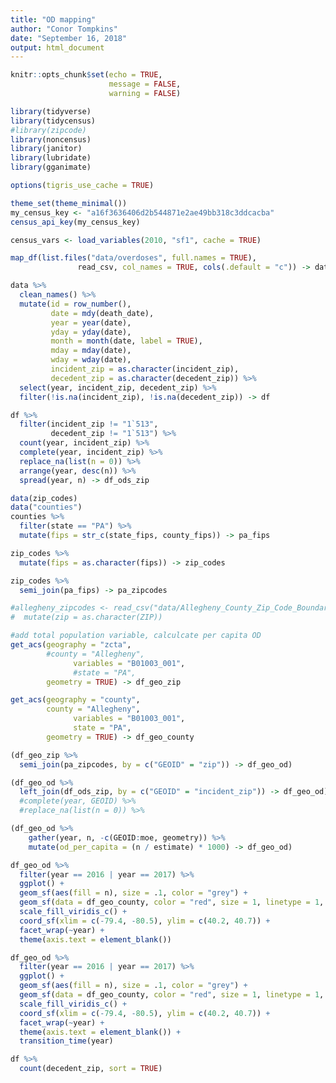 ```yaml
---
title: "OD mapping"
author: "Conor Tompkins"
date: "September 16, 2018"
output: html_document
---
```


```r
knitr::opts_chunk$set(echo = TRUE,
                      message = FALSE,
                      warning = FALSE)
```

```r
library(tidyverse)
library(tidycensus)
#library(zipcode)
library(noncensus)
library(janitor)
library(lubridate)
library(gganimate)

options(tigris_use_cache = TRUE)

theme_set(theme_minimal())
my_census_key <- "a16f3636406d2b544871e2ae49bb318c3ddcacba"
census_api_key(my_census_key)

census_vars <- load_variables(2010, "sf1", cache = TRUE)
```

```r
map_df(list.files("data/overdoses", full.names = TRUE), 
               read_csv, col_names = TRUE, cols(.default = "c")) -> data
```

```r
data %>% 
  clean_names() %>% 
  mutate(id = row_number(),
         date = mdy(death_date),
         year = year(date),
         yday = yday(date),
         month = month(date, label = TRUE),
         mday = mday(date),
         wday = wday(date),
         incident_zip = as.character(incident_zip),
         decedent_zip = as.character(decedent_zip)) %>% 
  select(year, incident_zip, decedent_zip) %>% 
  filter(!is.na(incident_zip), !is.na(decedent_zip)) -> df

df %>% 
  filter(incident_zip != "1`513",
         decedent_zip != "1`513") %>% 
  count(year, incident_zip) %>% 
  complete(year, incident_zip) %>% 
  replace_na(list(n = 0)) %>% 
  arrange(year, desc(n)) %>% 
  spread(year, n) -> df_ods_zip

data(zip_codes)
data("counties")
counties %>% 
  filter(state == "PA") %>% 
  mutate(fips = str_c(state_fips, county_fips)) -> pa_fips

zip_codes %>% 
  mutate(fips = as.character(fips)) -> zip_codes

zip_codes %>% 
  semi_join(pa_fips) -> pa_zipcodes
```

```r
#allegheny_zipcodes <- read_csv("data/Allegheny_County_Zip_Code_Boundaries.csv") %>% 
#  mutate(zip = as.character(ZIP))
```

```r
#add total population variable, calculcate per capita OD
get_acs(geography = "zcta",
        #county = "Allegheny",
              variables = "B01003_001", 
              #state = "PA",
        geometry = TRUE) -> df_geo_zip

get_acs(geography = "county",
        county = "Allegheny",
              variables = "B01003_001", 
              state = "PA",
        geometry = TRUE) -> df_geo_county
```

```r
(df_geo_zip %>% 
  semi_join(pa_zipcodes, by = c("GEOID" = "zip")) -> df_geo_od)

(df_geo_od %>% 
  left_join(df_ods_zip, by = c("GEOID" = "incident_zip")) -> df_geo_od)
  #complete(year, GEOID) %>% 
  #replace_na(list(n = 0)) %>% 

(df_geo_od %>% 
    gather(year, n, -c(GEOID:moe, geometry)) %>% 
    mutate(od_per_capita = (n / estimate) * 1000) -> df_geo_od)

df_geo_od %>%
  filter(year == 2016 | year == 2017) %>% 
  ggplot() +
  geom_sf(aes(fill = n), size = .1, color = "grey") +
  geom_sf(data = df_geo_county, color = "red", size = 1, linetype = 1, alpha = 0) +
  scale_fill_viridis_c() +
  coord_sf(xlim = c(-79.4, -80.5), ylim = c(40.2, 40.7)) +
  facet_wrap(~year) +
  theme(axis.text = element_blank())
```

```r
df_geo_od %>%
  filter(year == 2016 | year == 2017) %>% 
  ggplot() +
  geom_sf(aes(fill = n), size = .1, color = "grey") +
  geom_sf(data = df_geo_county, color = "red", size = 1, linetype = 1, alpha = 0) +
  scale_fill_viridis_c() +
  coord_sf(xlim = c(-79.4, -80.5), ylim = c(40.2, 40.7)) +
  facet_wrap(~year) +
  theme(axis.text = element_blank()) +
  transition_time(year)
```


```r
df %>% 
  count(decedent_zip, sort = TRUE)


```


